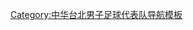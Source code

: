 {{National squad
  | name      = 2006年亞足聯挑戰盃中華台北參賽名單
  | bg        = navy
  | fg        = white
  | country   = 中華台北
  | comp      = 2006年亞足聯挑戰盃
  | comp link = 2006年亞足聯挑戰盃
  | p1        = [[呂昆錡]]
  | p2        = [[高豪傑]]
  | p3        = [[蔡聖安]]
  | p4        = [[郭俊毅]]
  | p5        = [[鄭勇仁]]
  | p6        = [[馮保興]]
  | p7        = [[黃正宗]]
  | p8        = [[戴宏旭]]
  | p9        = [[黃子榮]]
  | p10       = [[黃士展]]
  | p11       = [[林柏元]]
  | p12       = [[許人丰|許人-{丰}-]]
  | p13       = 
  | p14       = [[張福祥]]
  | p15       = [[陳毅維]]
  | p16       = [[郭展佑]]
  | p17       = 
  | p18       = [[郭展佑]]
  | p19       = [[莊偉倫]]
  | p20       = 
  | p21       = 
  | p22       = [[曾台霖]]
  | p23       = [[梁建偉]] 
  | p24       = [[林哲民]]
  | p25       = 
  | p30       = [[陳柏良 (足球運動員)|陳柏良]]
  | coach     = [[今井敏明]]
}}<noinclude>
[[Category:中华台北男子足球代表队导航模板]]
</noinclude>